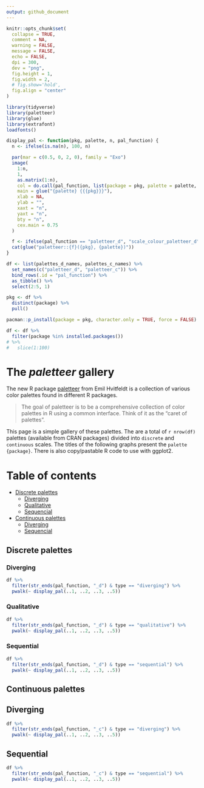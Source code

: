 ```yaml
---
output: github_document
---
```


<!-- README.md is generated from README.Rmd. Please edit that file -->

```r
knitr::opts_chunk$set(
  collapse = TRUE,
  comment = NA,
  warning = FALSE,
  message = FALSE,
  echo = FALSE,
  dpi = 300,
  dev = "png",
  fig.height = 1,
  fig.width = 2,
  # fig.show='hold',
  fig.align = "center"
)

library(tidyverse)
library(paletteer)
library(glue)
library(extrafont)
loadfonts()
```
```r
display_pal <- function(pkg, palette, n, pal_function) {
  n <- ifelse(is.na(n), 100, n)

  par(mar = c(0.5, 0, 2, 0), family = "Exo")
  image(
    1:n,
    1,
    as.matrix(1:n),
    col = do.call(pal_function, list(package = pkg, palette = palette, n = n)),
    main = glue("{palette} {{{pkg}}}"),
    xlab = NA,
    ylab = "",
    xaxt = "n",
    yaxt = "n",
    bty = "n",
    cex.main = 0.75
  )

  f <- ifelse(pal_function == "paletteer_d", "scale_colour_paletteer_d", "scale_colour_paletteer_c")
  cat(glue("paletteer::{f}({pkg}, {palette})"))
}
```

```r
df <- list(palettes_d_names, palettes_c_names) %>%
  set_names(c("paletteer_d", "paletteer_c")) %>%
  bind_rows(.id = "pal_function") %>%
  as_tibble() %>%
  select(2:5, 1)
```

```r
pkg <- df %>%
  distinct(package) %>%
  pull()

pacman::p_install(package = pkg, character.only = TRUE, force = FALSE)
```

```r
df <- df %>%
  filter(package %in% installed.packages())
# %>%
#   slice(1:100)
```

# The *paletteer* gallery

The new R package [paletteer](https://github.com/EmilHvitfeldt/paletteer) from Emil Hvitfeldt is a collection of various color palettes found in different R packages.

> The goal of paletteer is to be a comprehensive collection of color palettes in R using a common interface. Think of it as the “caret of palettes".

This page is a simple gallery of these palettes. The are a total of `r nrow(df)` palettes (available from CRAN packages) divided into `discrete` and `continuous` scales. The titles of the following graphs present the `palette {package}`. There is also copy/pastable R code to use with ggplot2.

# Table of contents

- [Discrete palettes](#discrete-palettes)
    - [Diverging](#diverging)
    - [Qualitative](#qualitative)
    - [Sequencial](#sequencial)
- [Continuous palettes](#continuous-palettes)
    - [Diverging](#diverging-1)
    - [Sequencial](#sequencial-2)

## Discrete palettes

### Diverging

```r
df %>%
  filter(str_ends(pal_function, "_d") & type == "diverging") %>%
  pwalk(~ display_pal(..1, ..2, ..3, ..5))
```

### Qualitative

```r
df %>%
  filter(str_ends(pal_function, "_d") & type == "qualitative") %>%
  pwalk(~ display_pal(..1, ..2, ..3, ..5))
```

### Sequential

```r
df %>%
  filter(str_ends(pal_function, "_d") & type == "sequential") %>%
  pwalk(~ display_pal(..1, ..2, ..3, ..5))
```

## Continuous palettes

## Diverging

```r
df %>%
  filter(str_ends(pal_function, "_c") & type == "diverging") %>%
  pwalk(~ display_pal(..1, ..2, ..3, ..5))
```

## Sequential

```r
df %>%
  filter(str_ends(pal_function, "_c") & type == "sequential") %>%
  pwalk(~ display_pal(..1, ..2, ..3, ..5))
```
